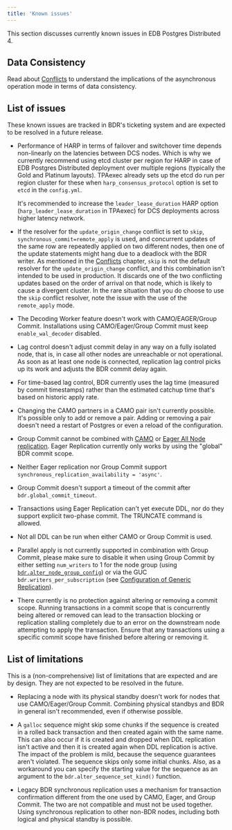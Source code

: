 ```yaml
---
title: 'Known issues'
---
```


This section discusses currently known issues in EDB Postgres Distributed 4.

## Data Consistency

Read about [Conflicts](/pgd/latest/bdr/conflicts/) to understand
the implications of the asynchronous operation mode in terms of data
consistency.

## List of issues

These known issues are tracked in BDR's
ticketing system and are expected to be resolved in a future
release.

-   Performance of HARP in terms of failover and switchover time depends
    non-linearly on the latencies between DCS nodes. Which is why
    we currently recommend using etcd cluster per region for HARP in case
    of EDB Postgres Distributed deployment over multiple regions (typically
    the Gold and Platinum layouts). TPAexec already sets up the etcd do run
    per region cluster for these when `harp_consensus_protocol` option
    is set to `etcd` in the `config.yml`.

    It's recommended to increase the `leader_lease_duration` HARP option
    (`harp_leader_lease_duration` in TPAexec) for DCS deployments across higher
    latency network.

-   If the resolver for the `update_origin_change` conflict
    is set to `skip`, `synchronous_commit=remote_apply` is used, and
    concurrent updates of the same row are repeatedly applied on two
    different nodes, then one of the update statements might hang due
    to a deadlock with the BDR writer.  As mentioned in the
    [Conflicts](/pgd/latest/bdr/conflicts/) chapter, `skip` is not the default
    resolver for the `update_origin_change` conflict, and this
    combination isn't intended to be used in production. It discards
    one of the two conflicting updates based on the order of arrival
    on that node, which is likely to cause a divergent cluster.
    In the rare situation that you do choose to use the `skip`
    conflict resolver,  note the issue with the use of the
    `remote_apply` mode.

-   The Decoding Worker feature doesn't work with CAMO/EAGER/Group Commit.
    Installations using CAMO/Eager/Group Commit must keep `enable_wal_decoder`
    disabled.

-   Lag control doesn't adjust commit delay in any way on a fully
    isolated node, that is, in case all other nodes are unreachable or not
    operational. As soon as at least one node is connected, replication
    lag control picks up its work and adjusts the BDR commit delay
    again.

-   For time-based lag control, BDR currently uses the lag time (measured
    by commit timestamps) rather than the estimated catchup time that's
    based on historic apply rate.

-   Changing the CAMO partners in a CAMO pair isn't currently possible.
    It's possible only to add or remove a pair.
    Adding or removing a pair doesn't need a restart of Postgres or even a
    reload of the configuration.

-   Group Commit cannot be combined with [CAMO](/pgd/latest/bdr/camo/) or [Eager All Node
    replication](/pgd/latest/bdr/eager/). Eager Replication currently only works by using the
    "global" BDR commit scope.

-   Neither Eager replication nor Group Commit support
   `synchronous_replication_availability = 'async'`.

-   Group Commit doesn't support a timeout of the
    commit after `bdr.global_commit_timeout`.

-   Transactions using Eager Replication can't yet execute DDL,
    nor do they support explicit two-phase commit.
    The TRUNCATE command is allowed.

-   Not all DDL can be run when either CAMO or Group Commit is used.

-   Parallel apply is not currently supported in combination with Group
    Commit, please make sure to disable it when using Group Commit by
    either setting `num_writers` to 1 for the node group (using
    [`bdr.alter_node_group_config`](/pgd/latest/bdr/nodes#bdralter_node_group_config)) or
    via the GUC `bdr.writers_per_subscription` (see
    [Configuration of Generic Replication](/pgd/latest/bdr/configuration#generic-replication)).

-   There currently is no protection against altering or removing a commit
    scope. Running transactions in a commit scope that is concurrently
    being altered or removed can lead to the transaction blocking or
    replication stalling completely due to an error on the downstream node
    attempting to apply the transaction. Ensure that any transactions
    using a specific commit scope have finished before altering or removing it.

## List of limitations

This is a (non-comprehensive) list of limitations that are
expected and are by design. They are not expected to be resolved in the
future.

-   Replacing a node with its physical standby doesn't work for nodes that
    use CAMO/Eager/Group Commit. Combining physical standbys and BDR in
    general isn't recommended, even if otherwise possible.

-   A `galloc` sequence might skip some chunks if the
    sequence is created in a rolled back transaction and then created
    again with the same name. This can also occur if it is created and dropped when DDL
    replication isn't active and then it is created again when DDL
    replication is active.
    The impact of the problem is mild, because the sequence
    guarantees aren't violated. The sequence skips only some
    initial chunks. Also, as a workaround you can specify the
    starting value for the sequence as an argument to the
    `bdr.alter_sequence_set_kind()` function.

-   Legacy BDR synchronous replication uses a mechanism for transaction
    confirmation different from the one used by CAMO, Eager, and Group Commit.
    The two are not compatible and must not be used together. Using synchronous
    replication to other non-BDR nodes, including both logical and physical
    standby is possible.
